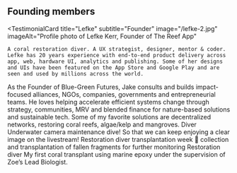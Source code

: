 ## Founding members

<TestimonialCard
  title="Lefke"
  subtitle="Founder"
  image="/lefke-2.jpg"
  imageAlt="Profile photo of Lefke Kerr, Founder of The Reef App"
>
    A coral restoration diver. A UX strategist, designer, mentor & coder. Lefke has 20 years experience with end-to-end product delivery across app, web, hardware UI, analytics and publishing. Some of her designs and UIs have been featured on the App Store and Google Play and are seen and used by millions across the world.
</TestimonialCard>
<TestimonialCard
  title="Jake"
  subtitle="Director of Fundraising & Partnerships"
  image="/jake.jpg"
  imageAlt="Profile photo of Jake Kelley, Director of Fundraising & Partnerships"
>
  As the Founder of Blue-Green Futures, Jake consults and builds impact-focused alliances, NGOs, companies, governments and entrepreneurial teams. He loves helping accelerate efficient systems change through strategy, communities, MRV and blended finance for nature-based solutions and sustainable tech. Some of my favorite solutions are decentralized networks, restoring coral reefs, algae/kelp and mangroves.
</TestimonialCard>
<TestimonialCard
  title="Cambria"
  subtitle="Advisor - product & growth"
  image="/colleen-2.jpg"
  imageAlt="Divers at a coral restoration structure in Cozumel"
>
  Diver Underwater camera maintenance dive! So that we can keep enjoying a clear image on the livestream!
</TestimonialCard>
<TestimonialCard
  title="Robin"
  subtitle="Education"
  image="/solene-2.jpg"
  imageAlt="Divers at a coral restoration structure in Cozumel"
>
  Restoration diver transplantation week 🌱 collection and transplantation of fallen fragments for further monitoring
</TestimonialCard>
<TestimonialCard
  title="Maria"
  subtitle="Behavioural & data scientist"
  image="/maria-2.jpg"
  imageAlt="My first coral transplant using marine epoxy under the supervision of Zoe’s Lead Biologist"
>
   Restoration diver My first coral transplant using marine epoxy under the supervision of Zoe’s Lead Biologist.
</TestimonialCard>
